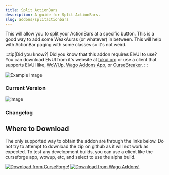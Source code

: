 ```yaml
---
title: Split ActionBars
description: A guide for Split ActionBars.
slug: addons/splitactionbars
---
```



This will allow you to split your ActionBars at a specific button. This is a good way to add some WeakAuras (or whatever) in between. This will help with ActionBar paging with some classes so it's not weird.

:::tip[Did you know?]
Did you know that this addon requires ElvUI to use? You can download ElvUI from it's website at [tukui.org](https://tukui.org/elvui) or use a client that supports ElvUI like, [WoWUp](https://wowup.io/), [Wago Addons App](https://addons.wago.io/app), or [CurseBreaker](https://github.com/AcidWeb/CurseBreaker).
:::

<img src="https://cdn-images.repoocreforged.dev/SplitActionBars/Config_Example.png" alt="Example Image" />

### Current Version
<img src="https://img.shields.io/github/v/tag/repooc/ElvUI_SplitActionBars?style=for-the-badge&label=%20&color=A330C9" alt="image" data-zoom-off />

### Changelog
<Changelog />

## Where to Download
The only supported way to obtain the addon are through the links below. Do not try to attempt to download the zip on github as it will not work as expected. To test any development builds, you can use a client like the curseforge app, wowup, etc, and select to use the alpha build.

<FluidGrid minColumnWidth="20rem">
  <a href="https://www.curseforge.com/wow/addons/elvui-split-actionbars"><img src="/images/CurseForgeBanner.png" alt="Download from CurseForge!" data-zoom-off /></a>
  <a href="https://addons.wago.io/addons/elvui-splitactionbars"><img src="/images/WagoBanner.png" alt="Download from Wago Addons!" data-zoom-off /></a>
</FluidGrid>
